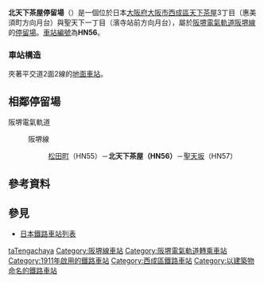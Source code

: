 {{日本車站資訊
|公司色     = #008040
|文字色     = 
|站名       = 北天下茶屋停留場
|圖片       = Kita-tengachaya-st1.jpg
|圖片說明   = 北天下茶屋停留場
|日文原名   = 北天下茶屋
|平假名     = きたてんがちゃや
|羅馬拼音   = KITA-TENGACHAYA
|電報略號   = 
|所在地     = {{JPN}}[[大阪府|大阪府]][[大阪市|大阪市]][[西成區|西成區]]聖天下一丁目<br />大阪市西成區天下茶屋3丁目
|座標       = {{coord|34|38|11.47|N|135|30|0.71|E|type:railwaystation_region:JP-27|display=inline,title}}
|車站構造   = 地面車站
|月台配置   = 側式 2面2線
|啟用年月日 = 1911年（明治44年）12月1日
|廢站年月日 = 
|乘客人數   = 
|上下車人次 = 
|統計年度   = 
|轉車       = [[天下茶屋站|天下茶屋站]]（[[南海電氣鐵道|南海電氣鐵道]][[南海本線|南海本線]]、[[高野線|高野線]]、[[大阪市高速電氣軌道|大阪市高速電氣軌道]][[堺筋線|堺筋線]]）
|備註       = 
|adjacent = {{Adjacent stations|system=阪堺電氣軌道|line=阪堺線|left=松田町|right=聖天坂|note-left=HN55<br />0.3km|note-mid=<span style="background-color:#ffffff; color:#000000; border:1px solid #000000; text-align:center;"> HN56 </span><br />距離[[惠美須町站|惠美須町]]2.0km|note-right=HN57<br />0.4km}}
}}
'''北天下茶屋停留場'''（{{jpn|j=北天下茶屋停留場|hg=きたてんがちゃやていりゅうじょう|rm=Kita-Tengachaya teiryūjō|f=y}}）是一個位於日本[[大阪府|大阪府]][[大阪市|大阪市]][[西成區|西成區]][[天下茶屋|天下茶屋]]3丁目（惠美須町方向月台）與聖天下一丁目（濱寺站前方向月台），屬於[[阪堺電氣軌道|阪堺電氣軌道]][[阪堺線|阪堺線]]的[[鐵路車站|停留場]]。[[車站編號|車站編號]]為'''HN56'''。

=== 車站構造 ===
夾著平交道2面2線的[[地面車站|地面車站]]。

== 相鄰停留場 ==
; 阪堺電氣軌道
: {{Color|green|■}}阪堺線
:: [[松田町停留場|松田町]]（HN55）－'''北天下茶屋（HN56）'''－[[聖天坂停留場|聖天坂]]（HN57）

== 參考資料 ==
{{Reflist}}

== 參見 ==
* [[日本鐵路車站列表|日本鐵路車站列表]]

{{阪堺線}}
{{DEFAULTSORT:Kita-Tengachaya}}
[[Category:日本鐵路車站_Ki|taTengachaya]]
[[Category:阪堺線車站|Category:阪堺線車站]]
[[Category:阪堺電氣軌道轉乘車站|Category:阪堺電氣軌道轉乘車站]]
[[Category:1911年啟用的鐵路車站|Category:1911年啟用的鐵路車站]]
[[Category:西成區鐵路車站|Category:西成區鐵路車站]]
[[Category:以建築物命名的鐵路車站|Category:以建築物命名的鐵路車站]]